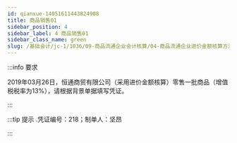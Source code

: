 ---
id: qianxue-14051611443824908
title: 商品销售01
sidebar_position: 4
sidebar_label: 4 商品销售01
sidebar_class_name: green
slug: /基础会计/jc-1/1036/09-商品流通企业会计核算/04-商品流通企业进价金额核算方法/qianxue-1405151458490147245/qianxue-14051611443824908/商品销售01
---

:::info 要求

2019年03月26日，恒通商贸有限公司（采用进价金额核算）零售一批商品（增值税税率为13%），请根据背景单据填写凭证。

:::

:::tip 提示
  .凭证编号：218；制单人：坚昂
:::
